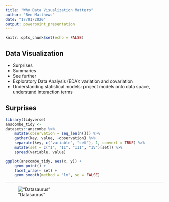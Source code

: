 ```yaml
---
title: "Why Data Visualization Matters"
author: "Ben Matthews"
date: "17/01/2020"
output: powerpoint_presentation
---
```


```r
knitr::opts_chunk$set(echo = FALSE)
```

## Data Visualization

- Surprises
- Summaries
- See further
- Exploratory Data Analysis (EDA): variation and covariation
- Understanding statistical models: project models onto data space, understand interaction terms

## Surprises
  

```r
library(tidyverse)
anscombe_tidy <- 
datasets::anscombe %>% 
    mutate(observation = seq_len(n())) %>%
    gather(key, value, -observation) %>%
    separate(key, c("variable", "set"), 1, convert = TRUE) %>%
    mutate(set = c("I", "II", "III", "IV")[set]) %>%
    spread(variable, value)

ggplot(anscombe_tidy, aes(x, y)) +
    geom_point() +
    facet_wrap(~ set) +
    geom_smooth(method = "lm", se = FALSE)

```



***

!["Datasaurus"](`r here::here("figures", "datasaurus.gif")`)